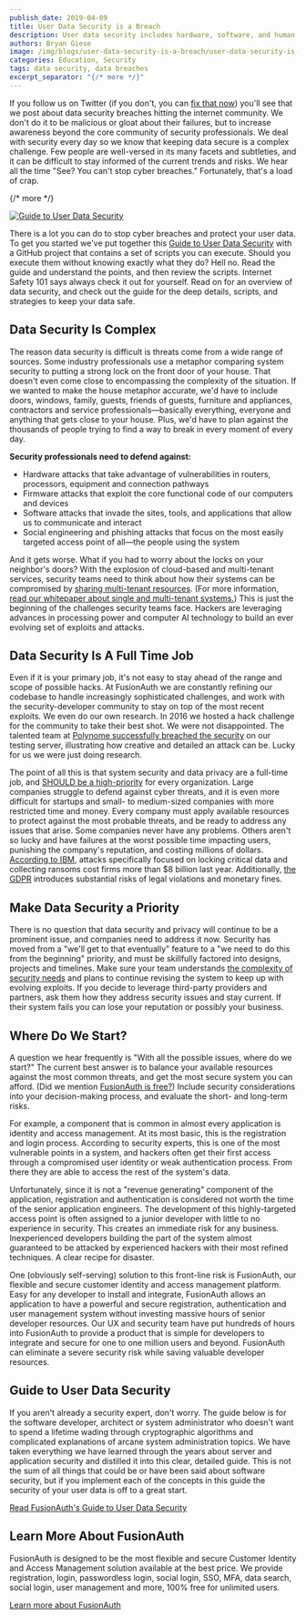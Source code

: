 ```yaml
---
publish_date: 2019-04-09 
title: User Data Security is a Breach
description: User data security includes hardware, software, and human challenges. Use this guide with code examples to secure your system from hacks and exploits.
authors: Bryan Giese
image: /img/blogs/user-data-security-is-a-breach/user-data-security-is-a-breach.png
categories: Education, Security
tags: data security, data breaches
excerpt_separator: "{/* more */}"
---
```


If you follow us on Twitter (if you don't, you can [fix that now](http://bit.ly/2WOcw7D)) you'll see that we post about data security breaches hitting the internet community. We don't do it to be malicious or gloat about their failures, but to increase awareness beyond the core community of security professionals. We deal with security every day so we know that keeping data secure is a complex challenge. Few people are well-versed in its many facets and subtleties, and it can be difficult to stay informed of the current trends and risks. We hear all the time "See? You can't stop cyber breaches." Fortunately, that's a load of crap.

{/* more */}

[![Guide to User Data Security](/img/blogs/user-data-security-is-a-breach/guide-userdata-inline.png)](/learn/expert-advice/security/guide-to-user-data-security)

There is a lot you can do to stop cyber breaches and protect your user data. To get you started we've put together this [Guide to User Data Security](/learn/expert-advice/security/guide-to-user-data-security) with a GitHub project that contains a set of scripts you can execute. Should you execute them without knowing exactly what they do? Hell no. Read the guide and understand the points, and then review the scripts. Internet Safety 101 says always check it out for yourself. Read on for an overview of data security, and check out the guide for the deep details, scripts, and strategies to keep your data safe.

## Data Security Is Complex

The reason data security is difficult is threats come from a wide range of sources. Some industry professionals use a metaphor comparing system security to putting a strong lock on the front door of your house. That doesn't even come close to encompassing the complexity of the situation. If we wanted to make the house metaphor accurate, we'd have to include doors, windows, family, guests, friends of guests, furniture and appliances, contractors and service professionals—basically everything, everyone and anything that gets close to your house. Plus, we'd have to plan against the thousands of people trying to find a way to break in every moment of every day.

**Security professionals need to defend against:**

- Hardware attacks that take advantage of vulnerabilities in routers, processors, equipment and connection pathways
- Firmware attacks that exploit the core functional code of our computers and devices
- Software attacks that invade the sites, tools, and applications that allow us to communicate and interact
- Social engineering and phishing attacks that focus on the most easily targeted access point of all—the people using the system

And it gets worse. What if you had to worry about the locks on your neighbor's doors? With the explosion of cloud-based and multi-tenant services, security teams need to think about how their systems can be compromised by [sharing multi-tenant resources](https://threatpost.com/delta-sears-breaches-blamed-on-malware-attack-against-a-third-party-chat-service/131023/ "Jump to Threatpost site"). (For more information, [read our whitepaper about single and multi-tenant systems.](/learn/expert-advice/identity-basics/multi-tenancy-vs-single-tenant-idaas-solutions)) This is just the beginning of the challenges security teams face. Hackers are leveraging advances in processing power and computer AI technology to build an ever evolving set of exploits and attacks.

## Data Security Is A Full Time Job

Even if it is your primary job, it's not easy to stay ahead of the range and scope of possible hacks. At FusionAuth we are constantly refining our codebase to handle increasingly sophisticated challenges, and work with the security-developer community to stay on top of the most recent exploits. We even do our own research. In 2016 we hosted a hack challenge for the community to take their best shot. We were not disappointed. The talented team at [Polynome successfully breached the security](http://polynome.co/infosec/inversoft/elasticsearch/linode/penetration-testing/2016/08/16/hack-that-inversoft.html "Jump to Polynome article") on our testing server, illustrating how creative and detailed an attack can be. Lucky for us we were just doing research.

The point of all this is that system security and data privacy are a full-time job, and [SHOULD be a high-priority](https://www.zdnet.com/article/why-is-it-so-hard-for-us-to-pay-attention-to-cybersecurity/ "Jump to ZDNet article") for every organization. Large companies struggle to defend against cyber threats, and it is even more difficult for startups and small- to medium-sized companies with more restricted time and money. Every company must apply available resources to protect against the most probable threats, and be ready to address any issues that arise. Some companies never have any problems. Others aren't so lucky and have failures at the worst possible time impacting users, punishing the company's reputation, and costing millions of dollars. [According to IBM](https://www.wraltechwire.com/2018/04/05/ibm-human-error-is-biggest-reason-for-data-breaches-as-ransomware-attacks-surge/ "Jumpt to Wral Tech Wire"), attacks specifically focused on locking critical data and collecting ransoms cost firms more than $8 billion last year. Additionally, [the GDPR](/learn/expert-advice/ciam/developers-guide-to-gdpr) introduces substantial risks of legal violations and monetary fines.   

## Make Data Security a Priority

There is no question that data security and privacy will continue to be a prominent issue, and companies need to address it now. Security has moved from a "we'll get to that eventually" feature to a "we need to do this from the beginning" priority, and must be skillfully factored into designs, projects and timelines. Make sure your team understands [the complexity of security needs](/learn/expert-advice/ciam/challenges-of-ciam) and plans to continue revising the system to keep up with evolving exploits. If you decide to leverage third-party providers and partners, ask them how they address security issues and stay current. If their system fails you can lose your reputation or possibly your business.

## Where Do We Start?  

A question we hear frequently is "With all the possible issues, where do we start?" The current best answer is to balance your available resources against the most common threats, and get the most secure system you can afford. (Did we mention [FusionAuth is free?](/)) Include security considerations into your decision-making process, and evaluate the short- and long-term risks.

For example, a component that is common in almost every application is identity and access management. At its most basic, this is the registration and login process. According to security experts, this is one of the most vulnerable points in a system, and hackers often get their first access through a compromised user identity or weak authentication process. From there they are able to access the rest of the system's data.

Unfortunately, since it is not a "revenue generating" component of the application, registration and authentication is considered not worth the time of the senior application engineers. The development of this highly-targeted access point is often assigned to a junior developer with little to no experience in security. This creates an immediate risk for any business. Inexperienced developers building the part of the system almost guaranteed to be attacked by experienced hackers with their most refined techniques. A clear recipe for disaster.

One (obviously self-serving) solution to this front-line risk is FusionAuth, our flexible and secure customer identity and access management platform. Easy for any developer to install and integrate, FusionAuth allows an application to have a powerful and secure registration, authentication and user management system without investing massive hours of senior developer resources. Our UX and security team have put hundreds of hours into FusionAuth to provide a product that is simple for developers to integrate and secure for one to one million users and beyond. FusionAuth can eliminate a severe security risk while saving valuable developer resources.

## Guide to User Data Security  

If you aren't already a security expert, don't worry. The guide below is for the software developer, architect or system administrator who doesn't want to spend a lifetime wading through cryptographic algorithms and complicated explanations of arcane system administration topics. We have taken everything we have learned through the years about server and application security and distilled it into this clear, detailed guide. This is not the sum of all things that could be or have been said about software security, but if you implement each of the concepts in this guide the security of your user data is off to a great start.

[Read FusionAuth's Guide to User Data Security](/learn/expert-advice/security/guide-to-user-data-security)

## Learn More About FusionAuth

FusionAuth is designed to be the most flexible and secure Customer Identity and Access Management solution available at the best price. We provide registration, login, passwordless login, social login, SSO, MFA, data search, social login, user management and more, 100% free for unlimited users.

[Learn more about FusionAuth](/ "FusionAuth Home")
